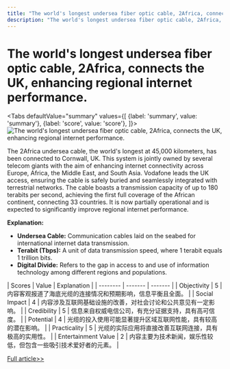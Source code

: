 ```yaml
---
title: "The world's longest undersea fiber optic cable, 2Africa, connects the UK, enhancing regional internet performance."
description: "The world's longest undersea fiber optic cable, 2Africa, connects the UK, enhancing regional internet performance."
---
```



# The world's longest undersea fiber optic cable, 2Africa, connects the UK, enhancing regional internet performance.


<Tabs
	defaultValue="summary"
	values={[
	{label: 'summary', value: 'summary'},
	{label: 'score', value: 'score'},
]}>
<TabItem value="summary">
<img
  src="https://image.informedainews.com/2024/06/Tec-7Fu-1717829493-0.jpg"
  alt="The world's longest undersea fiber optic cable, 2Africa, connects the UK, enhancing regional internet performance."
/>



The 2Africa undersea cable, the world's longest at 45,000 kilometers, has been connected to Cornwall, UK. This system is jointly owned by several telecom giants with the aim of enhancing internet connectivity across Europe, Africa, the Middle East, and South Asia. Vodafone leads the UK access, ensuring the cable is safely buried and seamlessly integrated with terrestrial networks. The cable boasts a transmission capacity of up to 180 terabits per second, achieving the first full coverage of the African continent, connecting 33 countries. It is now partially operational and is expected to significantly improve regional internet performance.

**Explanation:**
- **Undersea Cable:** Communication cables laid on the seabed for international internet data transmission.
- **Terabit (Tbps):** A unit of data transmission speed, where 1 terabit equals 1 trillion bits.
- **Digital Divide:** Refers to the gap in access to and use of information technology among different regions and populations.
</TabItem>
<TabItem value="score">
	| Scores     | Value   | Explanation |
	| -------- | ------- | ------- |
	| Objectivity  | 5    | 内容客观报道了海底光缆的连接情况和预期影响，信息平衡且全面。    |
	| Social Impact | 4     | 内容涉及互联网基础设施的改善，对社会讨论和公共意见有一定影响。    |
	| Credibility    | 5    | 信息来自权威电信公司，有充分证据支持，具有高可信度。    |
	| Potential    | 4    | 光缆的投入使用可能显著提升区域互联网性能，具有较高的潜在影响。    |
	| Practicality    | 5    | 光缆的实际应用将直接改善互联网连接，具有极高的实用性。    |
	| Entertainment Value    | 2    | 内容主要为技术新闻，娱乐性较低，但包含一些吸引技术爱好者的元素。    |
</TabItem>
</Tabs>

[Full article>>](https://www.cnbeta.com.tw/articles/tech/1433991.htm)
